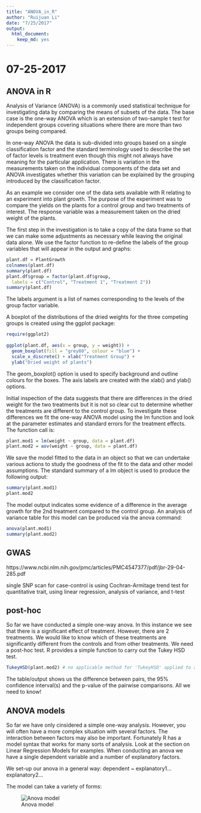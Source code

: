 ```yaml
---
title: "ANOVA_in_R"
author: "Ruijuan Li"
date: "7/25/2017"
output: 
  html_document: 
    keep_md: yes
---
```


# 07-25-2017 

## ANOVA in R 

Analysis of Variance (ANOVA) is a commonly used statistical technique for investigating data by comparing the means of subsets of the data. The base case is the one-way ANOVA which is an extension of two-sample t test for independent groups covering situations where there are more than two groups being compared.

In one-way ANOVA the data is sub-divided into groups based on a single classification factor and the standard terminology used to describe the set of factor levels is treatment even though this might not always have meaning for the particular application. There is variation in the measurements taken on the individual components of the data set and ANOVA investigates whether this variation can be explained by the grouping introduced by the classification factor.

As an example we consider one of the data sets available with R relating to an experiment into plant growth. The purpose of the experiment was to compare the yields on the plants for a control group and two treatments of interest. The response variable was a measurement taken on the dried weight of the plants.

The first step in the investigation is to take a copy of the data frame so that we can make some adjustments as necessary while leaving the original data alone. We use the factor function to re-define the labels of the group variables that will appear in the output and graphs: 

```r
plant.df = PlantGrowth
colnames(plant.df)
summary(plant.df)
plant.df$group = factor(plant.df$group,
  labels = c("Control", "Treatment 1", "Treatment 2"))
summary(plant.df) 
```

The labels argument is a list of names corresponding to the levels of the group factor variable.

A boxplot of the distributions of the dried weights for the three competing groups is created using the ggplot package:

```r
require(ggplot2)
 
ggplot(plant.df, aes(x = group, y = weight)) +
  geom_boxplot(fill = "grey80", colour = "blue") +
  scale_x_discrete() + xlab("Treatment Group") +
  ylab("Dried weight of plants")
```

The geom_boxplot() option is used to specify background and outline colours for the boxes. The axis labels are created with the xlab() and ylab() options. 

Initial inspection of the data suggests that there are differences in the dried weight for the two treatments but it is not so clear cut to determine whether the treatments are different to the control group. To investigate these differences we fit the one-way ANOVA model using the lm function and look at the parameter estimates and standard errors for the treatment effects. The function call is:

```r
plant.mod1 = lm(weight ~ group, data = plant.df)
plant.mod2 = aov(weight ~ group, data = plant.df)
```

We save the model fitted to the data in an object so that we can undertake various actions to study the goodness of the fit to the data and other model assumptions. The standard summary of a lm object is used to produce the following output:

```r
summary(plant.mod1)
plant.mod2
```

The model output indicates some evidence of a difference in the average growth for the 2nd treatment compared to the control group. An analysis of variance table for this model can be produced via the anova command:

```r
anova(plant.mod1)
summary(plant.mod2) 
```

## GWAS
https://www.ncbi.nlm.nih.gov/pmc/articles/PMC4547377/pdf/jbr-29-04-285.pdf

single SNP scan for case-control is using Cochran-Armitage trend test
for quantitative trait, using linear regression, analysis of variance, and t-test 

## post-hoc 

So far we have conducted a simple one-way anova. In this instance we see that there is a significant effect of treatment. However, there are 2 treatments. We would like to know which of these treatments are significantly different from the controls and from other treatments. We need a post-hoc test. R provides a simple function to carry out the Tukey HSD test.

```r
TukeyHSD(plant.mod2) # no applicable method for 'TukeyHSD' applied to an object of class "lm" 
```

The table/output shows us the difference between pairs, the 95% confidence interval(s) and the p-value of the pairwise comparisons. All we need to know!

## ANOVA models

So far we have only cinsidered a simple one-way analysis. However, you will often have a more complex situation with several factors. The interaction between factors may also be important. Fortunately R has a model syntax that works for many sorts of analysis. Look at the section on Linear Regression Models for examples. When conducting an anova we have a single dependent variable and a number of explanatory factors.

We set-up our anova in a general way: dependent ~ explanatory1... explanatory2...

The model can take a variety of forms:

![Anova model](/Users/ruijuanli/Desktop/bioinfo_miscs/07-25-2017/anova_model.png)


















